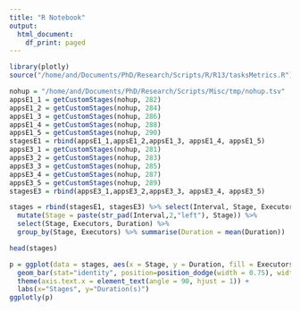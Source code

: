```yaml
---
title: "R Notebook"
output:
  html_document:
    df_print: paged
---
```


```r
library(plotly)
source("/home/and/Documents/PhD/Research/Scripts/R/R13/tasksMetrics.R")

nohup = "/home/and/Documents/PhD/Research/Scripts/Misc/tmp/nohup.tsv"
appsE1_1 = getCustomStages(nohup, 282)
appsE1_2 = getCustomStages(nohup, 284)
appsE1_3 = getCustomStages(nohup, 286)
appsE1_4 = getCustomStages(nohup, 288)
appsE1_5 = getCustomStages(nohup, 290)
stagesE1 = rbind(appsE1_1,appsE1_2,appsE1_3, appsE1_4, appsE1_5)
appsE3_1 = getCustomStages(nohup, 281)
appsE3_2 = getCustomStages(nohup, 283)
appsE3_3 = getCustomStages(nohup, 285)
appsE3_4 = getCustomStages(nohup, 287)
appsE3_5 = getCustomStages(nohup, 289)
stagesE3 = rbind(appsE3_1,appsE3_2,appsE3_3, appsE3_4, appsE3_5)

stages = rbind(stagesE1, stagesE3) %>% select(Interval, Stage, Executors, Duration) %>%
  mutate(Stage = paste(str_pad(Interval,2,"left"), Stage)) %>%
  select(Stage, Executors, Duration) %>%
  group_by(Stage, Executors) %>% summarise(Duration = mean(Duration))

head(stages)
```

```r
p = ggplot(data = stages, aes(x = Stage, y = Duration, fill = Executors)) +
  geom_bar(stat="identity", position=position_dodge(width = 0.75), width = 0.7) + 
  theme(axis.text.x = element_text(angle = 90, hjust = 1)) +
  labs(x="Stages", y="Duration(s)")
ggplotly(p)
```